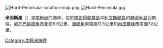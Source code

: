 [[Image:Hurd-Peninsula-location-map.png|thumb]]
[[Image:Hurd-Peninsula.jpg|thumb]]

{{Coord|62|43|S|60|26|W|display=title}}

'''米耶斯崖'''（{{lang-en|Miers Bluff}}）是[[南極洲|南極洲]]的海岬，位於[[南設得蘭群島|南設得蘭群島]]中[[利文斯頓島|利文斯頓島]]的[[赫德半島|赫德半島]]西南端，處於[[巴納德角|巴納德角]]西北面6.6公里、[[漢娜角|漢娜角]]東南面11.5公里和[[內皮爾峰|內皮爾峰]]西南面7.8公里。

{{Antarctica-geo-stub}}
[[Category:南極洲海岬|Category:南極洲海岬]]